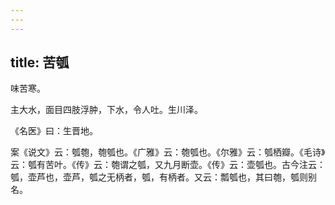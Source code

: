 ```yaml
---
---
---
```

title: 苦瓠
---



味苦寒。

主大水，面目四肢浮肿，下水，令人吐。生川泽。

《名医》曰：生晋地。

案《说文》云：瓠匏，匏瓠也。《广雅》云：匏瓠也。《尔雅》云：瓠栖瓣。《毛诗》云：瓠有苦叶。《传》云：匏谓之瓠，又九月断壶。《传》云：壶瓠也。古今注云：瓠，壶芦也，壶芦，瓠之无柄者，瓠，有柄者。又云：瓢瓠也，其曰匏，瓠则别名。